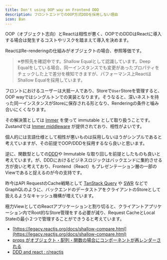 ```yaml
---
title: Don't using OOP way on Frontend DDD
description: フロントエンドでのOOP方式DDDを採用しない理由
icon: Ban
---
```


OOP（オブジェクト志向）とReactは相性が悪く、OOPでのDDDはReactに導入する場合は発生するコストやリスクを踏まえて導入を決めます。

ReactはRe-renderingの仕組みがオブジェクトの場合、参照等価です。

> ※参照先を確認中です。Shallow Equalとして認識しています。Deep Equalをしている場合、同一インスタンスでも変更があったプロパティをチェックした上で差分を検知できますが、パフォーマンス上ReactはShallow Equalを採用しています。

フロントにおけるユーザーは大抵一人であり、Storeで`User`Storeを管理すると、OOP wayではシングルトンでの実装となります。そうなると、深いネストを持った同一インスタンスがStoreに保存される形となり、Renderingの条件と噛み合いにくくなります。

その解決策としては [Immer](https://immerjs.github.io/immer/) を使って immutable として取り扱うことです。Zustandでは [Immer middleware](https://zustand.docs.pmnd.rs/integrations/immer-middleware) が提供されており、相性がよいです。

個人的には言語仕様として相性が悪いものは採用しないほうがシンプルであると考えていますが、その前提でOOP/DDDを採用するなら良いと思います。

逆に、関数型としての[DDD](https://wiki.nitaking.dev/thoughts/DDD)や Immutable な取り回しを前提としたものも良いと考えています。が、DDDにおけるビジネスロジックはバックエンドに集約させる方が良いと考えており、Frontend（React）もプレゼンテーション層の一部のViewであると捉えるのが今の支持です。

昨今はAPI RequestのCache戦略として [TanStack Query](https://wiki.nitaking.dev/thoughts/TanStack-Query) や [SWR](https://wiki.nitaking.dev/thoughts/SWR) などでGraphQLのように、バックエンドのデータストアをクライアントのStoreとして扱えるようなキャッシュ機構が増えています。

極力ViewとしてのReactアプリケーションと割り切ると、クライアントアプリケーション内でRoot的なStore管理をする必要が減り、Request CacheとLocal Stateの最小２つで管理することができうると考えています。

* [https://legacy.reactjs.org/docs/shallow-compare.html](https://legacy.reactjs.org/docs/shallow-compare.html)
* [props がオブジェクト・配列・関数の場合にコンポーネントが再レンダーされる](https://ja.react.dev/reference/react/memo#my-component-rerenders-when-a-prop-is-an-object-or-array)
* [DDD and react : r/reactjs](https://www.reddit.com/r/reactjs/comments/1ar0g1e/ddd_and_react/)
